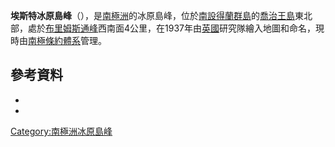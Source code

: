 {{coord|61|57|S|57|50|W|source:GNIS|display=title}}

'''埃斯特冰原島峰'''（{{lang-en|Esther Nunatak}}），是[[南極洲|南極洲]]的冰原島峰，位於[[南設得蘭群島|南設得蘭群島]]的[[喬治王島|喬治王島]]東北部，處於[[布里姆斯通峰|布里姆斯通峰]]西南面4公里，在1937年由[[英國|英國]]研究隊繪入地圖和命名，現時由[[南極條約體系|南極條約體系]]管理。

==參考資料==
*{{cite gnis | type = antarid | id = 4632| name = Esther Nunatak | accessdate = 2012-03-04}}
*{{usgs-gazetteer|id=4632}}

{{Antarctica-geo-stub}}
[[Category:南極洲冰原島峰|Category:南極洲冰原島峰]]